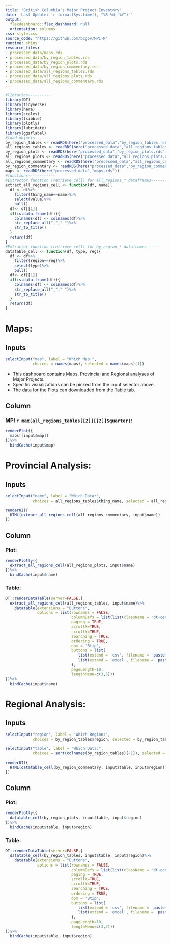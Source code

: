 ```yaml
---
title: "British Columbia's Major Project Inventory"
date: 'Last Update: `r format(Sys.time(), "%B %d, %Y")`'
output:
  flexdashboard::flex_dashboard: null
  orientation: columns
css: style.css
source_code: "https://github.com/bcgov/MPI-R"
runtime: shiny
resource_files:
- processed_data/maps.rds
- processed_data/by_region_tables.rds
- processed_data/by_region_plots.rds
- processed_data/by_region_commentary.rds
- processed_data/all_regions_tables.rds
- processed_data/all_regions_plots.rds
- processed_data/all_regions_commentary.rds
---
```

  
```r
#libraries----------
library(DT)
library(tidyverse)
library(here)
library(scales)
library(tsibble)
library(plotly)
library(lubridate)
library(ggsflabel)
#load objects----------
by_region_tables <- readRDS(here("processed_data","by_region_tables.rds"))
all_regions_tables <- readRDS(here("processed_data","all_regions_tables.rds"))
by_region_plots <- readRDS(here("processed_data","by_region_plots.rds"))
all_regions_plots <- readRDS(here("processed_data","all_regions_plots.rds"))
all_regions_commentary <- readRDS(here("processed_data","all_regions_commentary.rds"))
by_region_commentary <- readRDS(here("processed_data","by_region_commentary.rds"))
maps <- readRDS(here("processed_data","maps.rds"))
#functions------------
#Extractor function (retrieve cell) for all_regions_* dataframes---------- 
extract_all_regions_cell <- function(df, name){
  df <- df%>%
    filter(thing_name==name)%>%
    select(value)%>%
    pull()
  df<- df[[1]] 
  if(is.data.frame(df)){
    colnames(df) <- colnames(df)%>%
    str_replace_all("_"," ")%>%
    str_to_title()
  }
  return(df)
}
#Extractor function (retrieve cell) for by_region_* dataframes------------- 
datatable_cell <- function(df, type, reg){
  df <- df%>%
    filter(region==reg)%>%
    select(type)%>%
    pull()
  df<- df[[1]]
  if(is.data.frame(df)){
    colnames(df) <- colnames(df)%>%
    str_replace_all("_"," ")%>%
    str_to_title()
  }
  return(df)
}
```

Maps:
=====================================  
 
 Inputs {.sidebar}
-------------------------------------

```r
selectInput("map", label = "Which Map:",
            choices = names(maps), selected = names(maps)[1])
```

* This dashboard contains Maps, Provincial and Regional analyses of Major Projects.
* Specific visualizations can be picked from the input selector above.
* The data for the Plots can downloaded from the Table tab. 

Column 
-----------------------------------------------------------------------
  
### MPI `r max(all_regions_tables[[2]][[2]]$quarter)`:
  
```r
renderPlot({
  maps[[input$map]]
})%>%
  bindCache(input$map)
```

Provincial Analysis:
=====================================  
 
 Inputs {.sidebar}
-------------------------------------

```r
selectInput("name", label = "Which Data:",
            choices = all_regions_tables$thing_name, selected = all_regions_tables$thing_name[1])

renderUI({
  HTML(extract_all_regions_cell(all_regions_commentary, input$name))
})
```

Column {.tabset}
-----------------------------------------------------------------------

### Plot:

```r
renderPlotly({
  extract_all_regions_cell(all_regions_plots, input$name)
})%>%
  bindCache(input$name)
```

### Table:
  
```r
DT::renderDataTable(server=FALSE,{
  extract_all_regions_cell(all_regions_tables, input$name)%>%
    datatable(extensions = "Buttons", 
              options = list(rownames = FALSE, 
                             columnDefs = list(list(className = 'dt-center', targets = "_all")),
                             paging = TRUE,
                             scrollX=TRUE,
                             scrollY=TRUE,
                             searching = TRUE,
                             ordering = TRUE,
                             dom = 'Btip',
                             buttons = list(
                                list(extend = 'csv', filename =  paste("MPI-BC", input$name, sep = "-")),
                                list(extend = 'excel', filename =  paste("MPI-BC", input$name, sep = "-"))
                             ),
                             pageLength=10, 
                             lengthMenu=c(3,5)))
})%>%
  bindCache(input$name)
```

Regional Analysis: 
=====================================     

Inputs {.sidebar}
-------------------------------------

```r
selectInput("region", label = "Which Region:",
            choices = by_region_tables$region, selected = by_region_tables$region[1])

selectInput("table", label = "Which Data:",
            choices = sort(colnames(by_region_tables)[-1]), selected = sort(colnames(by_region_tables)[-1])[1])
```

```r
renderUI({
  HTML(datatable_cell(by_region_commentary, input$table, input$region))
})
```

Column {.tabset}
-----------------------------------------------------------------------

### Plot:

```r
renderPlotly({
  datatable_cell(by_region_plots, input$table, input$region)
})%>%
  bindCache(input$table, input$region)
```

### Table:
  
```r
DT::renderDataTable(server=FALSE,{
  datatable_cell(by_region_tables, input$table, input$region)%>%
    datatable(extensions = "Buttons", 
              options = list(rownames = FALSE, 
                             columnDefs = list(list(className = 'dt-center', targets = "_all")),
                             paging = TRUE,
                             scrollX=TRUE,
                             scrollY=TRUE,
                             searching = TRUE,
                             ordering = TRUE,
                             dom = 'Btip',
                             buttons = list(
                                list(extend = 'csv', filename =  paste("MPI", input$region, input$table, sep = "-")),
                                list(extend = 'excel', filename =  paste("MPI", input$region, input$table, sep = "-"))
                             ),
                             pageLength=10, 
                             lengthMenu=c(3,5)))
})%>%
  bindCache(input$table, input$region)
```

